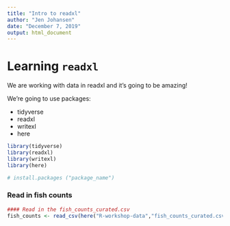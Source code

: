 ```yaml
---
title: "Intro to readxl"
author: "Jen Johansen"
date: "December 7, 2019"
output: html_document
---
```


# Learning `readxl`

We are working with data in readxl and it's going to be amazing!

We're going to use packages:

- tidyverse
- readxl
- writexl
- here

```r
library(tidyverse)
library(readxl)
library(writexl)
library(here)

# install.packages ("package_name")
```

### Read in fish counts

```r
#### Read in the fish_counts_curated.csv
fish_counts <- read_csv(here("R-workshop-data","fish_counts_curated.csv"))
```

